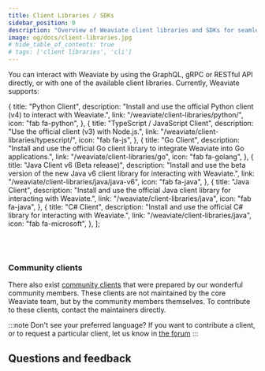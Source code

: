 ```yaml
---
title: Client Libraries / SDKs
sidebar_position: 0
description: "Overview of Weaviate client libraries and SDKs for seamless integration across programming languages."
image: og/docs/client-libraries.jpg
# hide_table_of_contents: true
# tags: ['client libraries', 'cli']
---
```


You can interact with Weaviate by using the GraphQL, gRPC or RESTful API directly, or with one of the available client libraries. Currently, Weaviate supports:


  {
    title: "Python Client",
    description:
      "Install and use the official Python client (v4) to interact with Weaviate.",
    link: "/weaviate/client-libraries/python/",
    icon: "fab fa-python",
  },
  {
    title: "TypeScript / JavaScript Client",
    description:
      "Use the official client (v3) with Node.js.",
    link: "/weaviate/client-libraries/typescript/",
    icon: "fab fa-js",
  },
  {
    title: "Go Client",
    description:
      "Install and use the official Go client library to integrate Weaviate into Go applications.",
    link: "/weaviate/client-libraries/go",
    icon: "fab fa-golang",
  },
  {
    title: "Java Client v6 (Beta release)",
    description:
      "Install and use the beta version of the new Java v6 client library for interacting with Weaviate.",
    link: "/weaviate/client-libraries/java/java-v6",
    icon: "fab fa-java",
  },
  {
    title: "Java Client",
    description:
      "Install and use the official Java client library for interacting with Weaviate.",
    link: "/weaviate/client-libraries/java",
    icon: "fab fa-java",
  },
  {
    title: "C# Client",
    description:
      "Install and use the official C# library for interacting with Weaviate.",
    link: "/weaviate/client-libraries/java",
    icon: "fab fa-microsoft",
  },
];

<br />
<CardsSection items={clientLibrariesData} />
<br />


<ClientCapabilitiesOverview />

### Community clients

There also exist [community clients](./community.md) that were prepared by our wonderful community members. These clients are not maintained by the core Weaviate team, but by the community members themselves. To contribute to these clients, contact the maintainers directly.

:::note Don't see your preferred language?
If you want to contribute a client, or to request a particular client, let us know in [the forum](https://forum.weaviate.io/)
:::

## Questions and feedback


<DocsFeedback />
